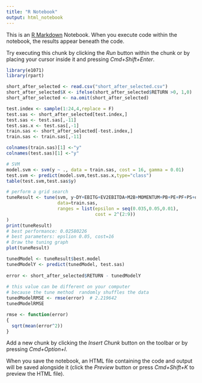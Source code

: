 ```yaml
---
title: "R Notebook"
output: html_notebook
---
```


This is an [R Markdown](http://rmarkdown.rstudio.com) Notebook. When you execute code within the notebook, the results appear beneath the code. 

Try executing this chunk by clicking the *Run* button within the chunk or by placing your cursor inside it and pressing *Cmd+Shift+Enter*. 

```r
library(e1071)
library(rpart)

short_after_selected <- read.csv("short_after_selected.csv")
short_after_selected$X <- ifelse(short_after_selected$RETURN >0, 1,0)
short_after_selected <- na.omit(short_after_selected)

test.index <- sample(1:24,4,replace = F)
test.sas <- short_after_selected[test.index,]
test.sas <- test.sas[,-11]
test.sas.x <- test.sas[,-1]
train.sas <- short_after_selected[-test.index,]
train.sas <- train.sas[,-11]

colnames(train.sas)[1] <-"y"
colnames(test.sas)[1] <-"y"

```

```r
# SVM
model.svm <- svm(y ~ ., data = train.sas, cost = 16, gamma = 0.01)
test.svm <- predict(model.svm,test.sas.x,type="class")
table(test.svm,test.sas$y)
```

```r
# perform a grid search
tuneResult <- tune(svm, y~DY+EBITG+EV2EBITDA+M2B+MOMENTUM+PB+PE+PF+PS+days,
                   data=train.sas,
                   ranges = list(epsilon = seq(0.035,0.05,0.01), 
                                 cost = 2^(2:9))
)
print(tuneResult)
# best performance: 0.02580226
# best parameters: epslion 0.05, cost=16
# Draw the tuning graph
plot(tuneResult)
```

```r
tunedModel <- tuneResult$best.model
tunedModelY <- predict(tunedModel, test.sas) 
 
error <- short_after_selected$RETURN - tunedModelY  
 
# this value can be different on your computer
# because the tune method  randomly shuffles the data
tunedModelRMSE <- rmse(error)  # 2.219642  
tunedModelRMSE
```

```r
rmse <- function(error)
{
  sqrt(mean(error^2))
}

```

Add a new chunk by clicking the *Insert Chunk* button on the toolbar or by pressing *Cmd+Option+I*.

When you save the notebook, an HTML file containing the code and output will be saved alongside it (click the *Preview* button or press *Cmd+Shift+K* to preview the HTML file).
